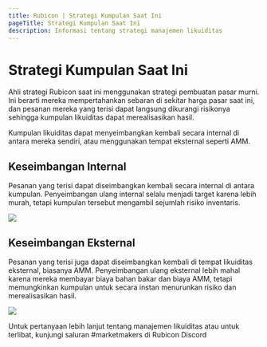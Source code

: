 ```yaml
---
title: Rubicon | Strategi Kumpulan Saat Ini
pageTitle: Strategi Kumpulan Saat Ini
description: Informasi tentang strategi manajemen likuiditas
---
```


# Strategi Kumpulan Saat Ini

Ahli strategi Rubicon saat ini menggunakan strategi pembuatan pasar murni. Ini berarti mereka mempertahankan sebaran di sekitar harga pasar saat ini, dan pesanan mereka yang terisi dapat langsung dikurangi risikonya sehingga kumpulan likuiditas dapat merealisasikan hasil.

Kumpulan likuiditas dapat menyeimbangkan kembali secara internal di antara mereka sendiri, atau menggunakan tempat eksternal seperti AMM.

## Keseimbangan Internal

Pesanan yang terisi dapat diseimbangkan kembali secara internal di antara kumpulan. Penyeimbangan ulang internal selalu menjadi target karena lebih murah, tetapi kumpulan tersebut mengambil sejumlah risiko inventaris.

![](</assets/Rubicon v1\_ Internal Rebalancing - Option 1.png>)

## Keseimbangan Eksternal

Pesanan yang terisi juga dapat diseimbangkan kembali di tempat likuiditas eksternal, biasanya AMM. Penyeimbangan ulang eksternal lebih mahal karena mereka membayar biaya bahan bakar dan biaya AMM, tetapi memungkinkan kumpulan untuk secara instan menurunkan risiko dan merealisasikan hasil.

![](</assets/Rubicon v1\_ Internal Rebalancing - Option 2 (1).png>)

Untuk pertanyaan lebih lanjut tentang manajemen likuiditas atau untuk terlibat, kunjungi saluran #marketmakers di Rubicon Discord